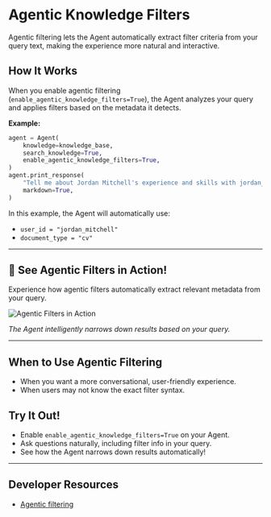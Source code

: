 # Agentic Knowledge Filters

Agentic filtering lets the Agent automatically extract filter criteria from your query text, making the experience more natural and interactive.

## How It Works

When you enable agentic filtering (`enable_agentic_knowledge_filters=True`), the Agent analyzes your query and applies filters based on the metadata it detects.

**Example:**
```python
agent = Agent(
    knowledge=knowledge_base,
    search_knowledge=True,
    enable_agentic_knowledge_filters=True,
)
agent.print_response(
    "Tell me about Jordan Mitchell's experience and skills with jordan_mitchell as user id and document type cv",
    markdown=True,
)
```

In this example, the Agent will automatically use:
- `user_id = "jordan_mitchell"`
- `document_type = "cv"`

---

## 🌟 See Agentic Filters in Action!

Experience how agentic filters automatically extract relevant metadata from your query.

![Agentic Filters in Action](/images/agentic_filters.png)

*The Agent intelligently narrows down results based on your query.*

---

## When to Use Agentic Filtering

- When you want a more conversational, user-friendly experience.
- When users may not know the exact filter syntax.

## Try It Out!

- Enable `enable_agentic_knowledge_filters=True` on your Agent.
- Ask questions naturally, including filter info in your query.
- See how the Agent narrows down results automatically!

---

## Developer Resources
- [Agentic filtering](https://github.com/agno-agi/agno/blob/main/cookbook/agent_concepts/knowledge/filters/pdf/agentic_filtering.py)